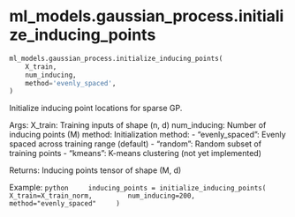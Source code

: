 # ml_models.gaussian_process.initialize_inducing_points { #cloud_sim.ml_models.gaussian_process.initialize_inducing_points }

```python
ml_models.gaussian_process.initialize_inducing_points(
    X_train,
    num_inducing,
    method='evenly_spaced',
)
```

Initialize inducing point locations for sparse GP.

Args:
    X_train: Training inputs of shape (n, d)
    num_inducing: Number of inducing points (M)
    method: Initialization method:
        - "evenly_spaced": Evenly spaced across training range (default)
        - "random": Random subset of training points
        - "kmeans": K-means clustering (not yet implemented)

Returns:
    Inducing points tensor of shape (M, d)

Example:
    ```python
    inducing_points = initialize_inducing_points(
        X_train=X_train_norm,
        num_inducing=200,
        method="evenly_spaced"
    )
    ```